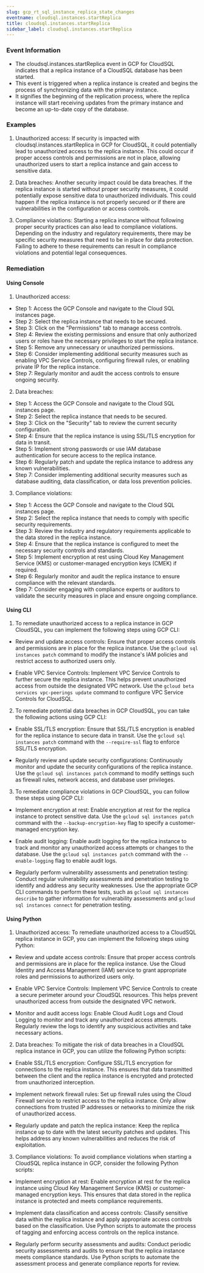 ```yaml
--- 
slug: gcp_rt_sql_instance_replica_state_changes
eventname: cloudsql.instances.startReplica
title: cloudsql.instances.startReplica
sidebar_label: cloudsql.instances.startReplica
---
```

                       
### Event Information

- The cloudsql.instances.startReplica event in GCP for CloudSQL indicates that a replica instance of a CloudSQL database has been started.
- This event is triggered when a replica instance is created and begins the process of synchronizing data with the primary instance.
- It signifies the beginning of the replication process, where the replica instance will start receiving updates from the primary instance and become an up-to-date copy of the database.


### Examples

1. Unauthorized access: If security is impacted with cloudsql.instances.startReplica in GCP for CloudSQL, it could potentially lead to unauthorized access to the replica instance. This could occur if proper access controls and permissions are not in place, allowing unauthorized users to start a replica instance and gain access to sensitive data.

2. Data breaches: Another security impact could be data breaches. If the replica instance is started without proper security measures, it could potentially expose sensitive data to unauthorized individuals. This could happen if the replica instance is not properly secured or if there are vulnerabilities in the configuration or access controls.

3. Compliance violations: Starting a replica instance without following proper security practices can also lead to compliance violations. Depending on the industry and regulatory requirements, there may be specific security measures that need to be in place for data protection. Failing to adhere to these requirements can result in compliance violations and potential legal consequences.

### Remediation

#### Using Console

1. Unauthorized access:
- Step 1: Access the GCP Console and navigate to the Cloud SQL instances page.
- Step 2: Select the replica instance that needs to be secured.
- Step 3: Click on the "Permissions" tab to manage access controls.
- Step 4: Review the existing permissions and ensure that only authorized users or roles have the necessary privileges to start the replica instance.
- Step 5: Remove any unnecessary or unauthorized permissions.
- Step 6: Consider implementing additional security measures such as enabling VPC Service Controls, configuring firewall rules, or enabling private IP for the replica instance.
- Step 7: Regularly monitor and audit the access controls to ensure ongoing security.

2. Data breaches:
- Step 1: Access the GCP Console and navigate to the Cloud SQL instances page.
- Step 2: Select the replica instance that needs to be secured.
- Step 3: Click on the "Security" tab to review the current security configuration.
- Step 4: Ensure that the replica instance is using SSL/TLS encryption for data in transit.
- Step 5: Implement strong passwords or use IAM database authentication for secure access to the replica instance.
- Step 6: Regularly patch and update the replica instance to address any known vulnerabilities.
- Step 7: Consider implementing additional security measures such as database auditing, data classification, or data loss prevention policies.

3. Compliance violations:
- Step 1: Access the GCP Console and navigate to the Cloud SQL instances page.
- Step 2: Select the replica instance that needs to comply with specific security requirements.
- Step 3: Review the industry and regulatory requirements applicable to the data stored in the replica instance.
- Step 4: Ensure that the replica instance is configured to meet the necessary security controls and standards.
- Step 5: Implement encryption at rest using Cloud Key Management Service (KMS) or customer-managed encryption keys (CMEK) if required.
- Step 6: Regularly monitor and audit the replica instance to ensure compliance with the relevant standards.
- Step 7: Consider engaging with compliance experts or auditors to validate the security measures in place and ensure ongoing compliance.

#### Using CLI

1. To remediate unauthorized access to a replica instance in GCP CloudSQL, you can implement the following steps using GCP CLI:

- Review and update access controls: Ensure that proper access controls and permissions are in place for the replica instance. Use the `gcloud sql instances patch` command to modify the instance's IAM policies and restrict access to authorized users only.

- Enable VPC Service Controls: Implement VPC Service Controls to further secure the replica instance. This helps prevent unauthorized access from outside the designated VPC network. Use the `gcloud beta services vpc-peerings update` command to configure VPC Service Controls for CloudSQL.

2. To remediate potential data breaches in GCP CloudSQL, you can take the following actions using GCP CLI:

- Enable SSL/TLS encryption: Ensure that SSL/TLS encryption is enabled for the replica instance to secure data in transit. Use the `gcloud sql instances patch` command with the `--require-ssl` flag to enforce SSL/TLS encryption.

- Regularly review and update security configurations: Continuously monitor and update the security configurations of the replica instance. Use the `gcloud sql instances patch` command to modify settings such as firewall rules, network access, and database user privileges.

3. To remediate compliance violations in GCP CloudSQL, you can follow these steps using GCP CLI:

- Implement encryption at rest: Enable encryption at rest for the replica instance to protect sensitive data. Use the `gcloud sql instances patch` command with the `--backup-encryption-key` flag to specify a customer-managed encryption key.

- Enable audit logging: Enable audit logging for the replica instance to track and monitor any unauthorized access attempts or changes to the database. Use the `gcloud sql instances patch` command with the `--enable-logging` flag to enable audit logs.

- Regularly perform vulnerability assessments and penetration testing: Conduct regular vulnerability assessments and penetration testing to identify and address any security weaknesses. Use the appropriate GCP CLI commands to perform these tests, such as `gcloud sql instances describe` to gather information for vulnerability assessments and `gcloud sql instances connect` for penetration testing.

#### Using Python

1. Unauthorized access:
To remediate unauthorized access to a CloudSQL replica instance in GCP, you can implement the following steps using Python:

- Review and update access controls: Ensure that proper access controls and permissions are in place for the replica instance. Use the Cloud Identity and Access Management (IAM) service to grant appropriate roles and permissions to authorized users only.

- Enable VPC Service Controls: Implement VPC Service Controls to create a secure perimeter around your CloudSQL resources. This helps prevent unauthorized access from outside the designated VPC network.

- Monitor and audit access logs: Enable Cloud Audit Logs and Cloud Logging to monitor and track any unauthorized access attempts. Regularly review the logs to identify any suspicious activities and take necessary actions.

2. Data breaches:
To mitigate the risk of data breaches in a CloudSQL replica instance in GCP, you can utilize the following Python scripts:

- Enable SSL/TLS encryption: Configure SSL/TLS encryption for connections to the replica instance. This ensures that data transmitted between the client and the replica instance is encrypted and protected from unauthorized interception.

- Implement network firewall rules: Set up firewall rules using the Cloud Firewall service to restrict access to the replica instance. Only allow connections from trusted IP addresses or networks to minimize the risk of unauthorized access.

- Regularly update and patch the replica instance: Keep the replica instance up to date with the latest security patches and updates. This helps address any known vulnerabilities and reduces the risk of exploitation.

3. Compliance violations:
To avoid compliance violations when starting a CloudSQL replica instance in GCP, consider the following Python scripts:

- Implement encryption at rest: Enable encryption at rest for the replica instance using Cloud Key Management Service (KMS) or customer-managed encryption keys. This ensures that data stored in the replica instance is protected and meets compliance requirements.

- Implement data classification and access controls: Classify sensitive data within the replica instance and apply appropriate access controls based on the classification. Use Python scripts to automate the process of tagging and enforcing access controls on the replica instance.

- Regularly perform security assessments and audits: Conduct periodic security assessments and audits to ensure that the replica instance meets compliance standards. Use Python scripts to automate the assessment process and generate compliance reports for review.


 